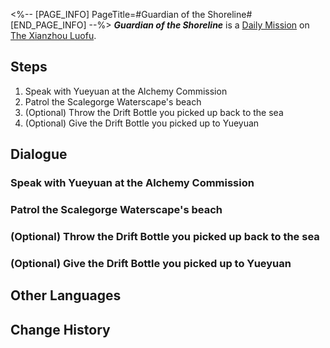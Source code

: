 <%-- [PAGE_INFO]
PageTitle=#Guardian of the Shoreline#
[END_PAGE_INFO] --%>
{{Stub|Dialogue.}}
{{Mission Infobox
|id            = 3020102
|title         = 
|image         = <!--Mission Guardian of the Shoreline.png-->
|type          = Daily
|event_name    = 
|chapter       = 
|requirements  = 
|summary       = <!--official mission summary from Fate's Atlas-->
|characters    = Trailblazer; Yueyuan
|startLocation = [[The Xianzhou Luofu]] - [[Scalegorge Waterscape]]
|world         = The Xianzhou Luofu
|area          = Scalegorge Waterscape
|prev          = 
|next          = 
|exp           = 
|credits       = 5000
|stellarJade   = 
|other         = {{Card List|}}
}}
'''''Guardian of the Shoreline''''' is a [[Daily Mission]] on [[The Xianzhou Luofu]].

==Steps==
# Speak with Yueyuan at the Alchemy Commission
# Patrol the Scalegorge Waterscape's beach
# (Optional) Throw the Drift Bottle you picked up back to the sea
# (Optional) Give the Drift Bottle you picked up to Yueyuan

<!--
==Gameplay Notes==

--><!--
==Trial Character==

-->
==Dialogue==
{{Stub Dialogue}}
===Speak with Yueyuan at the Alchemy Commission===
{{Mission Description|type=daily|location=Scalegorge Waterscape|After the Alchemy Commission delve reopened, people honest and crooked walked betwixt each other. As such, the Pearlkeepers alone are no longer enough to patrol the beach. They have offered invitations to brave and noble volunteers for the task at hand.<br />Yueyuan the Pearlkeeper hopes that you can help patrol the beach... Seriously, though, who's the one that actually protects this place?}}
{{Dialogue Start}}
:{{tx}}
{{Dialogue End}}

===Patrol the Scalegorge Waterscape's beach===
{{Dialogue Start}}
:{{tx}}
{{Dialogue End}}

===(Optional) Throw the Drift Bottle you picked up back to the sea===
{{Dialogue Start}}
:{{tx}}
{{Dialogue End}}

===(Optional) Give the Drift Bottle you picked up to Yueyuan===
{{Dialogue Start}}
:{{tx}}
{{Dialogue End}}

==Other Languages==
{{Other Languages
|en   = Guardian of the Shoreline
|zhs  = 海滩守护者
|zht  = 海灘守護者
|ja   = 砂浜の守護者
|ko   = 바닷가의 수호자
|es   = {{MC|f=Guardiana|m=Guardián}} de la bahía
|fr   = Alerte à Xianzhou
|ru   = Страж берега
|th   = ผู้พิทักษ์ชายหาด
|vi   = Người Bảo Vệ Bãi Biển
|de   = Wächter des Strandes
|id   = Penjaga Pantai
|pt   = Guardião do Litoral
}}

==Change History==
{{Change History|1.3}}
